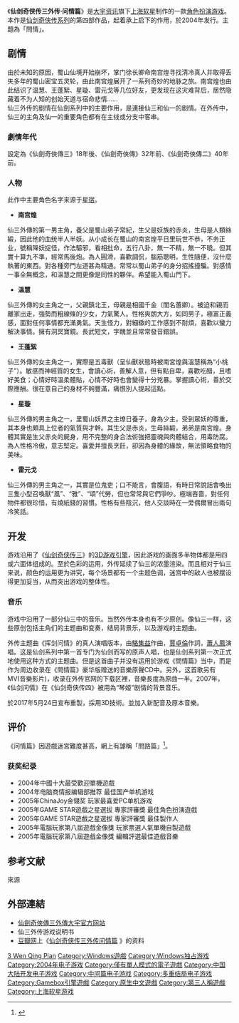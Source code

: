 {{Infobox VG
|title= 仙剑奇侠传三外传·问情篇
|image= Chinese_Paladin_3_Plus.jpg
|caption= 台版封面
|genre= [[電子角色扮演遊戲|角色扮演游戏]]（RPG）
|platforms = [[Microsoft_Windows|Microsoft Windows]]
|engine= Gamebox
|developer = [[上海软星|上海软星]]
|publisher = {{Vgrelease|TW|[[大宇资讯|大宇资讯]]|CN|[[寰宇之星|寰宇之星]]}}
|producer= [[张孝全|张孝全]]
|director= [[姚壮宪|姚壮宪]]、[[张毅君|张毅君]]
|designer = [[王世颖|王世颖]]
|writer = 王世颖、邵芸
|artist = 
|composer = Musit繆思特音樂工作室、<br />[[吳欣叡|吳欣叡]]、[[曾志豪_(作曲家)|曾志豪]]
|modes = [[单人电子游戏|单人游戏]]
|released= {{Vgrelease|TW|2004年8月6日|CN|2004年10月28日|WW|（Steam）2021年4月15日}}
}}

《'''仙剑奇侠传三外传·问情篇'''》是[[大宇资讯|大宇资讯]]旗下[[上海软星|上海软星]]制作的一款[[電子角色扮演遊戲|角色扮演游戏]]。本作是[[仙剑奇侠传系列|仙剑奇侠传系列]]的第四部作品，起着承上启下的作用，於2004年发行。主題為「問情」。

== 剧情 ==
由於未知的原因，蜀山仙境开始崩坏，掌门徐长卿命南宫煌寻找清冷真人并取得丢失多年的蜀山密宝五灵轮，由此南宫煌展开了一系列奇妙的地脉之旅。南宫煌也由此结识了温慧、王蓬絮、星璇、雷元戈等几位好友，更发现在这灾难背后，居然隐藏着不为人知的创始天道与宿命悲情……<br />
仙三外传的剧情在仙劍系列中的主要作用，是連接仙三和仙一的剧情。在外传中，仙三的主角及仙一的重要角色都有在主线或分支中客串。
=== 劇情年代 ===
設定為《仙劍奇俠傳三》18年後、《仙劍奇俠傳》32年前、《仙劍奇俠傳二》40年前。

=== 人物 ===
此作中主要角色名字来源于[[星宿|星宿]]。
* '''南宫煌'''
仙三外傳的第一男主角，養父是蜀山弟子常紀，生父是妖族的赤炎，生母是人類絲緞，因此他的血统半人半妖。从小成长在蜀山的南宮煌平日里玩世不恭，不务正业，號稱降妖捉怪，作法驅邪，看相批命，五行八卦，無一不精，無一不曉。但其實十算九不準，經常馬後炮。為人圓滑，喜歡調侃，腦筋聰明，生性隨便，沒什麼執著的東西。對各種旁門左道甚為精通。常常以蜀山弟子的身分招搖撞騙。對感情一事全無概念，和溫慧之間更像是同性的夥伴。希望能入蜀山門下。
* '''溫慧'''
仙三外傳的女主角之一，父親鎮北王，母親是相國千金（閨名蕙卿）。被迫和親而離家出走，強勢而粗線條的少女，力氣驚人。性格爽朗大方，如同男子，極富正義感，面對任何事情都充滿勇氣。天生怪力，對細緻的工作感到不耐煩，喜歡以蠻力解決事情。擁有洞冥寶鏡。長武短文，字醜並且常常發音錯誤。
* '''王蓬絮'''
仙三外傳的女主角之一，實際是五毒獸（呈仙獸狀態時被南宮煌與溫慧稱為“小桃子”）。敏感而神經質的女生，會讀心術，善解人意，但有點自卑，喜歡吃醋，且嗜好美食；心情好時溫柔體貼，心情不好時也會變得十分兇暴。掌握讀心術，善於交際應酬。很在意自己的身材不夠豐滿，痛恨別人提起這點。
* '''星璇'''
仙三外傳的男主角之一，里蜀山妖界之主燎日養子，身為少主，受到眾妖的尊重，其本身也頗具上位者的氣質與才幹。其生父是赤炎，生母絲緞，弟弟是南宮煌。身體其實是生父赤炎的屍身，用不完整的身合法術強把靈魂與肉體結合，用毒防腐。為人性格冷傲，意志堅定。喜愛并擅長烹飪，卻因為身體的緣故，無法領略食物的美味。
* '''雷元戈'''
仙三外傳的男主角之一，其實是位鬼吏；口不能言，會腹語，有時日常說話會喚出三隻小型召喚獸“風”、“雅”、“頌”代勞，但也常常與它們爭吵。極端吝嗇，對任何物件都很珍惜，有燒紙錢的習慣。性格有些陰沉，他人交談時在一旁偶爾冒出兩句冷笑話。

== 开发 ==
游戏沿用了《[[仙剑奇侠传三|仙剑奇侠传三]]》的[[3D|3D]][[游戏引擎|游戏引擎]]，因此游戏的画面多半物体都是用四或六面体组成的。至於色彩的运用，外传延续了仙三的浓墨渲染。而且相对于仙三来说，颜色的运用更为讲究，每个场景都有一个主题色调，迷宫中的敌人也被摆设得更加妥当，从而突出游戏的整体性。

===音乐===
游戏中沿用了一部分仙三中的音乐。当然外传本身也有不少原创。像仙三一样，这些原创包括主角们的主题曲和变奏，结局背景乐，以及游戏的主题曲。

外传主题曲《挥剑问情》的真人演唱版本，由[[駱集益|駱集益]]作曲，[[賈卓倫|賈卓倫]]作詞，[[蕭人鳳|蕭人鳳]]演唱。这是仙剑系列中第一首专门为仙剑而写的原声人唱，也是仙剑系列第一次正式地使用这种方式的主题曲。但是这首曲子并没有运用於游戏《問情篇》当中，而是作为周边收录在《問情篇》豪华版赠送的音樂原聲CD中。另外，这首歌另有MV(音樂影片)，收录在外传官网的下载区裡，音樂長度為原曲一半。2007年，《仙剑问情》在《仙剑奇侠传四》被用為“琴姬”剧情的背景音乐。


於2017年5月24日宣布重製，採用3D技術。並加入新配音及原本音樂。

== 评价 ==
《问情篇》因遊戲迷宮難度甚高，網上有謔稱「問路篇」<ref>{{cite web |url=http://games.sina.com.cn/x/n/2011-02-10/1034473509.shtml |title=忘了开特别迟 笑而不语的游戏另类绰号_其他_新浪游戏_新浪网 |first= |last= |work=sina.com.cn |year=2011 [last update] |accessdate=21 March 2011 |archive-date=2018-09-30 |archive-url=https://web.archive.org/web/20180930015737/http://games.sina.com.cn/x/n/2011-02-10/1034473509.shtml |dead-url=no }}</ref>。

===获奖纪录===
*2004年中國十大最受歡迎單機遊戲
*2004年电脑商情报编辑部推荐 最佳国产单机游戏 
*2005年ChinaJoy金翎奖 玩家最喜爱PC单机游戏
*2005年GAME STAR遊戲之星選拔 專家評審獎 最佳角色扮演遊戲
*2005年GAME STAR遊戲之星選拔 專家評審獎 最佳製作人
*2005年電腦玩家第八屆遊戲金像獎 玩家票選人氣單機自製遊戲
*2005年電腦玩家第八屆遊戲金像獎 編輯評選最佳遊戲音樂

== 参考文献 ==
; 來源
{{Reflist}}

== 外部連結 ==
* [http://pal.softstar.com.tw/pal3a/index.asp 仙劍奇俠傳三外傳大宇官方网站]{{Wayback|url=http://pal.softstar.com.tw/pal3a/index.asp |date=20120729155205 }}
* 仙三外传游戏说明书
* [[豆瓣|豆瓣网]]上《[https://www.douban.com/game/10736736/ 仙剑奇侠传三外传问情篇] {{Wayback|url=https://www.douban.com/game/10736736/ |date=20220523051217 }}》的资料

{{仙劍奇俠傳系列}}

[[Category:仙剑奇侠传系列电子游戏|3 Wen Qing Pian]]
[[Category:Windows遊戲|Category:Windows遊戲]]
[[Category:Windows独占游戏|Category:Windows独占游戏]]
[[Category:2004年电子游戏|Category:2004年电子游戏]]
[[Category:僅有單人模式的電子遊戲|Category:僅有單人模式的電子遊戲]]
[[Category:中国大陆开发电子游戏|Category:中国大陆开发电子游戏]]
[[Category:中间篇电子游戏|Category:中间篇电子游戏]]
[[Category:多重结局电子游戏|Category:多重结局电子游戏]]
[[Category:Gamebox引擎遊戲|Category:Gamebox引擎遊戲]]
[[Category:原生中文遊戲|Category:原生中文遊戲]]
[[Category:第三人稱遊戲|Category:第三人稱遊戲]]
[[Category:上海软星游戏|Category:上海软星游戏]]